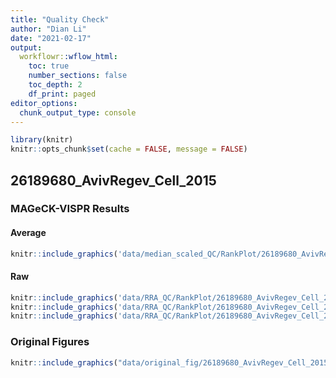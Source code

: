 ```yaml
---
title: "Quality Check"
author: "Dian Li"
date: "2021-02-17"
output: 
  workflowr::wflow_html:
    toc: true
    number_sections: false
    toc_depth: 2
    df_print: paged
editor_options:
  chunk_output_type: console
---
```


```r
library(knitr)
knitr::opts_chunk$set(cache = FALSE, message = FALSE)
```

## 26189680_AvivRegev_Cell_2015 

### MAGeCK-VISPR Results {.tabset}

#### Average

```r
knitr::include_graphics('data/median_scaled_QC/RankPlot/26189680_AvivRegev_Cell_2015_BMDCs_TNF_Sorting_DC.png', error = FALSE)
```

#### Raw

```r
knitr::include_graphics('data/RRA_QC/RankPlot/26189680_AvivRegev_Cell_2015_BMDCs_TNF_EX1_Sorting_DC.png', error = FALSE)
knitr::include_graphics('data/RRA_QC/RankPlot/26189680_AvivRegev_Cell_2015_BMDCs_TNF_EX2_Sorting_DC.png', error = FALSE)
knitr::include_graphics('data/RRA_QC/RankPlot/26189680_AvivRegev_Cell_2015_BMDCs_TNF_EX3_Sorting_DC.png', error = FALSE)
```


### Original Figures

<!-- #### Figure -->
```r
knitr::include_graphics("data/original_fig/26189680_AvivRegev_Cell_2015_BMDCs_TNF_Sorting_DC.png", error = FALSE)
```

